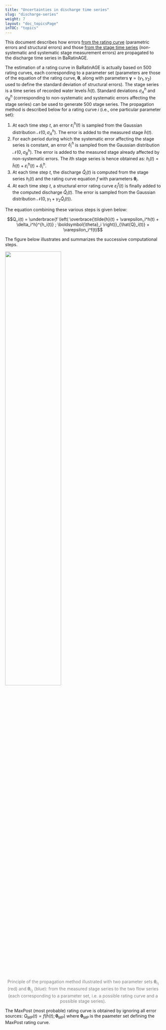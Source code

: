 ---
title: "Uncertainties in discharge time series"
slug: "discharge-series"
weight: 7
layout: "doc_topicsPage"
inTOC: "topics"
---

This document describes how errors [from the rating curve](/en/doc/topics/stat-model) (parametric errors and structural errors) and those [from the stage time series](/en/doc/topics/stage-series) (non-systematic and systematic stage measurement errors) are propagated to the discharge time series in BaRatinAGE.

The estimation of a rating curve in BaRatinAGE is actually based on 500 rating curves, each corresponding to a parameter set (parameters are those of the equation of the rating curve, $\boldsymbol{\theta}$, along with parameters $\boldsymbol{\gamma}=(\gamma_1,\gamma_2)$ used to define the standard deviation of structural errors). The stage series is a time series of recorded water levels $\tilde{h}(t)$. Standard deviations $\sigma_A^h$ and $\sigma_B^h$ (corresponding to non-systematic and systematic errors affecting the stage series) can be used to generate 500 stage series. The propagation method is described below for a rating curve $i$ (i.e., one particular parameter set):

1. At each time step $t$, an error $\varepsilon_i^h(t)$ is sampled from the Gaussian distribution $\mathcal{N}(0,\sigma_A^h)$. The error is added to the measured stage $\tilde{h}(t)$.
2. For each period during which the systematic error affecting the stage series is constant, an error $\delta_i^h$ is sampled from the Gaussian distribution $\mathcal{N}(0,\sigma_B^h)$. The error is added to the measured stage already affected by non-systematic errors. The $i$th stage series is hence obtained as: $h_i(t) = \tilde{h}(t) + \varepsilon_i^h(t) + \delta_i^h$.
3. At each time step $t$, the discharge $\hat{Q}_i(t)$ is computed from the stage series $h_i(t)$ and the rating curve equation $f$ with parameters $\boldsymbol{\theta}_i$.
4. At each time step $t$, a structural error rating curve $\varepsilon_i^f(t)$ is finally added to the computed discharge $\hat{Q}_i(t)$. The error is sampled from the Gaussian distribution $\mathcal{N}\left( 0,\gamma_1 + \gamma_2 \hat{Q}_i(t) \right)$.

The equation combining these various steps is given below:

$$Q_i(t) = \underbrace{f \left( 
\overbrace{\tilde{h}(t) + \varepsilon_i^h(t) + \delta_i^h}^{h_i(t)}
; \boldsymbol{\theta}_i \right)}_{\hat{Q}_i(t)}
+ \varepsilon_i^f(t)$$

The figure below illustrates and summarizes the successive computational steps.

<img src="propagation.en.png" width="60%">
<p style="text-align: center;color: gray;"> Principle of the propagation method illustrated with two parameter sets $\boldsymbol{\theta}_{i_1}$ (red) and $\boldsymbol{\theta}_{i_2}$ (blue): from the measured stage series to the two flow series (each corresponding to a parameter set, i.e. a possible rating curve and a possible stage series). </p>

The MaxPost (most probable) rating curve is obtained by ignoring all error sources: $Q_{MP}(t) = f(\tilde{h}(t) ; \boldsymbol{\theta}_{MP})$ where $\boldsymbol{\theta}_{MP}$ is the paameter set defining the MaxPost rating curve.
